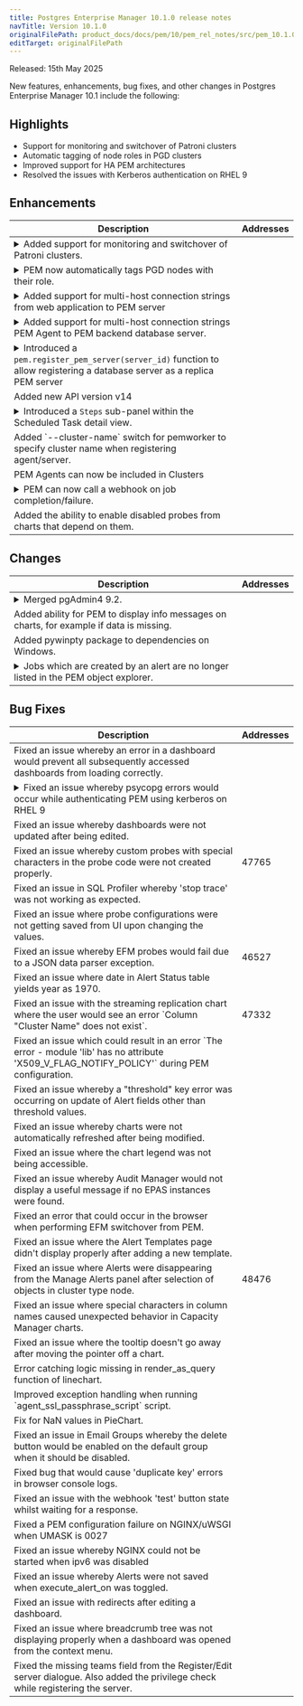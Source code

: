 ```yaml
---
title: Postgres Enterprise Manager 10.1.0 release notes
navTitle: Version 10.1.0
originalFilePath: product_docs/docs/pem/10/pem_rel_notes/src/pem_10.1.0_rel_notes.yml
editTarget: originalFilePath
---
```


Released: 15th May 2025

New features, enhancements, bug fixes, and other changes in Postgres Enterprise Manager 10.1 include the following:

## Highlights

- Support for monitoring and switchover of Patroni clusters
- Automatic tagging of node roles in PGD clusters
- Improved support for HA PEM architectures 
- Resolved the issues with Kerberos authentication on RHEL 9

## Enhancements

<table class="table w-100"><thead><tr><th>Description</th><th width="10%">Addresses</th></tr></thead><tbody>
<tr><td><details><summary>Added support for monitoring and switchover of Patroni clusters.</summary><hr/><p>PEM 10.1 includes a new 'Patroni Cluster Status' to collect information from Patroni.
This information is displayed in the Streaming Replication dashboard for Patroni nodes.
Additionally, PEM now includes five server-level alert templates for Patroni nodes:</p>
<ul>
<li>Patroni cluster paused</li>
<li>Patroni DCS not healthy</li>
<li>Patroni down or out of contact</li>
<li>Patroni no leader detected</li>
<li>Patroni timeline mismatch</li>
</ul>
</details></td><td></td></tr>
<tr><td><details><summary>PEM now automatically tags PGD nodes with their role.</summary><hr/><p>A new probe 'PGD Node Roles' has been added to PEM.
This probe collects the roles of each PGD node.
The data collected by the probe is used to automatically label nodes by role.</p>
</details></td><td></td></tr>
<tr><td><details><summary>Added support for multi-host connection strings from web application to PEM server</summary><hr/><p>When configuring a PEM web application, you may now provide multiple host addresses for the PEM backend.
The web application will try each in turn until it finds one that accepts write connections.
This should be used in conjunction with a <a href="/pem/10/considerations/ha_pem">suitable High Availability architecture</a>.</p>
</details></td><td></td></tr>
<tr><td><details><summary>Added support for multi-host connection strings PEM Agent to PEM backend database server.</summary><hr/><p>When configuring a PEM agent, you may now provide multiple host addresses for the PEM backend.
The agent will try each in turn until it finds one that accepts write connections.
This should be used in conjunction with a <a href="/pem/10/considerations/ha_pem">suitable High Availability architecture</a>.</p>
</details></td><td></td></tr>
<tr><td><details><summary>Introduced a <code>pem.register_pem_server(server_id)</code> function to allow registering a database server as a replica PEM server</summary><hr/><p>When configuring a High Availbility PEM architecture, this option may be used to register additional copies of the PEM backend.
The function creates static system tasks for all these servers, but they are disabled by default.
They will be enabled only for the primary.
After promotion, the new primary PEM server will take over the system tasks automatically.
This removes the dependency of server/agent id 1 to run the system jobs which existed in prior versions of PEM.</p>
</details></td><td></td></tr>
<tr><td>Added new API version v14</td><td></td></tr>
<tr><td><details><summary>Introduced a <code>Steps</code> sub-panel within the Scheduled Task detail view.</summary><hr/><p>This panel displays all steps associated with a task, along with the last run status and execution time of each step, enabling better visibility and monitoring.</p>
</details></td><td></td></tr>
<tr><td>Added `--cluster-name` switch for pemworker to specify cluster name when registering agent/server.</td><td></td></tr>
<tr><td>PEM Agents can now be included in Clusters</td><td></td></tr>
<tr><td><details><summary>PEM can now call a webhook on job completion/failure.</summary><hr/><p>When configuring a webhook endpoint. You may now choose between 'Alert' and 'Job' webhook types.
Webhooks of type 'job' will be fired according to the notification settings of each job.</p>
</details></td><td></td></tr>
<tr><td>Added the ability to enable disabled probes from charts that depend on them.</td><td></td></tr>
</tbody></table>


## Changes

<table class="table w-100"><thead><tr><th>Description</th><th width="10%">Addresses</th></tr></thead><tbody>
<tr><td><details><summary>Merged pgAdmin4 9.2.</summary><hr/><p>PEM 10.1 is based on pgAdmin 9.2 and therefore inherits the majority of <a href="https://www.pgadmin.org/docs/pgadmin4/9.2/release_notes_9_2.html">fixes and features</a> from this release.</p>
</details></td><td></td></tr>
<tr><td>Added ability for PEM to display info messages on charts, for example if data is missing.</td><td></td></tr>
<tr><td>Added pywinpty package to dependencies on Windows.</td><td></td></tr>
<tr><td><details><summary>Jobs which are created by an alert are no longer listed in the PEM object explorer.</summary><hr/><p>Jobs created by alerts were previously visible in object explorer. This led to confusion as users were able to edit these jobs in unintended ways which would typically result in breakage.</p></details></td><td></td></tr>
</tbody></table>


## Bug Fixes

<table class="table w-100"><thead><tr><th>Description</th><th width="10%">Addresses</th></tr></thead><tbody>
<tr><td>Fixed an issue whereby an error in a dashboard would prevent all subsequently accessed dashboards from loading correctly.</td><td></td></tr>
<tr><td><details><summary>Fixed an issue whereby psycopg errors would occur while authenticating PEM using kerberos on RHEL 9</summary><hr/><p>PEM is now fully compatible with Kerberos on RHEL 9, so users of this combination are recommended to upgrade to PEM 10.1.</p></details></td><td></td></tr>
<tr><td>Fixed an issue whereby dashboards were not updated after being edited.</td><td></td></tr>
<tr><td>Fixed an issue whereby custom probes with special characters in the probe code were not created properly.</td><td>47765</td></tr>
<tr><td>Fixed an issue in SQL Profiler whereby 'stop trace'  was not working as expected.</td><td></td></tr>
<tr><td>Fixed an issue where probe configurations were not getting saved from UI upon changing the values.</td><td></td></tr>
<tr><td>Fixed an issue whereby EFM probes would fail due to a JSON data parser exception.</td><td>46527</td></tr>
<tr><td>Fixed an issue where date in Alert Status table yields year as 1970.</td><td></td></tr>
<tr><td>Fixed an issue with the streaming replication chart where the user would see an error `Column "Cluster Name" does not exist`.</td><td>47332</td></tr>
<tr><td>Fixed an issue which could result in an error `The error - module 'lib' has no attribute 'X509_V_FLAG_NOTIFY_POLICY'` during PEM configuration.</td><td></td></tr>
<tr><td>Fixed an issue whereby a "threshold" key error was occurring on update of Alert fields other than threshold values.</td><td></td></tr>
<tr><td>Fixed an issue whereby charts were not automatically refreshed after being modified.</td><td></td></tr>
<tr><td>Fixed an issue where the chart legend was not being accessible.</td><td></td></tr>
<tr><td>Fixed an issue whereby Audit Manager would not display a useful message if no EPAS instances were found.</td><td></td></tr>
<tr><td>Fixed an error that could occur in the browser when performing EFM switchover from PEM.</td><td></td></tr>
<tr><td>Fixed an issue where the Alert Templates page didn't display properly after adding a new template.</td><td></td></tr>
<tr><td>Fixed an issue where Alerts were disappearing from the Manage Alerts panel after selection of objects in cluster type node.</td><td>48476</td></tr>
<tr><td>Fixed an issue where special characters in column names caused unexpected behavior in Capacity Manager charts.</td><td></td></tr>
<tr><td>Fixed an issue where the tooltip doesn't go away after moving the pointer off a chart.</td><td></td></tr>
<tr><td>Error catching logic missing in render_as_query function of linechart.</td><td></td></tr>
<tr><td>Improved exception handling when running `agent_ssl_passphrase_script` script.</td><td></td></tr>
<tr><td>Fix for NaN values in PieChart.</td><td></td></tr>
<tr><td>Fixed an issue in Email Groups whereby the delete button would be enabled on the default group when it should be disabled.</td><td></td></tr>
<tr><td>Fixed bug that would cause 'duplicate key' errors in browser console logs.</td><td></td></tr>
<tr><td>Fixed an issue with the webhook 'test' button state whilst waiting for a response.</td><td></td></tr>
<tr><td>Fixed a PEM configuration failure on NGINX/uWSGI when UMASK is 0027</td><td></td></tr>
<tr><td>Fixed an issue whereby NGINX could not be started when ipv6 was disabled</td><td></td></tr>
<tr><td>Fixed an issue whereby Alerts were not saved when execute_alert_on was toggled.</td><td></td></tr>
<tr><td>Fixed an issue with redirects after editing a dashboard.</td><td></td></tr>
<tr><td>Fixed an issue where breadcrumb tree was not displaying properly when a dashboard was opened from the context menu.</td><td></td></tr>
<tr><td>Fixed the missing teams field from the Register/Edit server dialogue. Also added the privilege check while registering the server.</td><td></td></tr>
</tbody></table>


